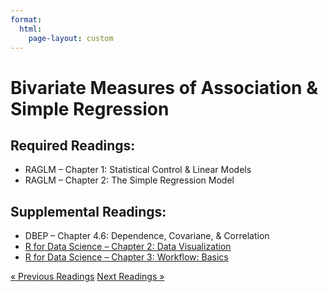 ```yaml
---
format: 
  html:
    page-layout: custom
---
```

<div class="page-readings">
<h1 class="h1-reading"> Bivariate Measures of Association & Simple Regression </h1>
<h2 class="h2-reading">Required Readings:</h2>
<ul class="ul-reading">
<li>RAGLM -- Chapter 1: Statistical Control & Linear Models</li>
<li>RAGLM -- Chapter 2: The Simple Regression Model</li>

</ul>

<h2 class="h2-reading">Supplemental Readings:</h2>
<ul class="ul-reading">
<li>DBEP -- Chapter 4.6: Dependence, Covariane, & Correlation</li>
<li><a href="https://r4ds.hadley.nz/data-visualize.html">R for Data Science -- Chapter 2: Data Visualization</a></li>
<li><a href="https://r4ds.hadley.nz/workflow-basics.html">R for Data Science -- Chapter 3: Workflow: Basics</a></li>
</ul>

<div>
<a href="reading-1.html">&laquo; Previous Readings</a>
<a href="#">Next Readings &raquo;</a>
</div>

</div>